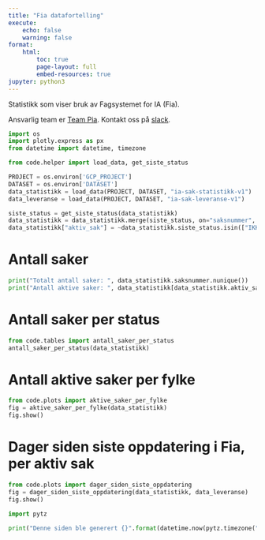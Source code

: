 ```yaml
---
title: "Fia datafortelling"
execute:
    echo: false
    warning: false
format:
    html:
        toc: true
        page-layout: full
        embed-resources: true
jupyter: python3
---
```


Statistikk som viser bruk av Fagsystemet for IA (Fia).

Ansvarlig team er [Team Pia](https://teamkatalog.nav.no/team/b347ac99-c382-4e5a-a1dd-532e91110e2a).
 Kontakt oss på [slack](https://nav-it.slack.com/archives/C02DL347ZT2).


```python
import os
import plotly.express as px
from datetime import datetime, timezone

from code.helper import load_data, get_siste_status

PROJECT = os.environ['GCP_PROJECT']
DATASET = os.environ['DATASET']
data_statistikk = load_data(PROJECT, DATASET, "ia-sak-statistikk-v1")
data_leveranse = load_data(PROJECT, DATASET, "ia-sak-leveranse-v1")

siste_status = get_siste_status(data_statistikk)
data_statistikk = data_statistikk.merge(siste_status, on="saksnummer", how="left")
data_statistikk["aktiv_sak"] = ~data_statistikk.siste_status.isin(["IKKE_AKTUELL", "FULLFØRT", "NY"])
```

# Antall saker
```python
print("Totalt antall saker: ", data_statistikk.saksnummer.nunique())
print("Antall aktive saker: ", data_statistikk[data_statistikk.aktiv_sak].saksnummer.nunique())
```

# Antall saker per status
```python
from code.tables import antall_saker_per_status
antall_saker_per_status(data_statistikk)
```

# Antall aktive saker per fylke
```python
from code.plots import aktive_saker_per_fylke
fig = aktive_saker_per_fylke(data_statistikk)
fig.show()
```

# Dager siden siste oppdatering i Fia, per aktiv sak
```python
from code.plots import dager_siden_siste_oppdatering
fig = dager_siden_siste_oppdatering(data_statistikk, data_leveranse)
fig.show()
```

```python
import pytz

print("Denne siden ble generert {}".format(datetime.now(pytz.timezone("Europe/Oslo")).isoformat()))
```
